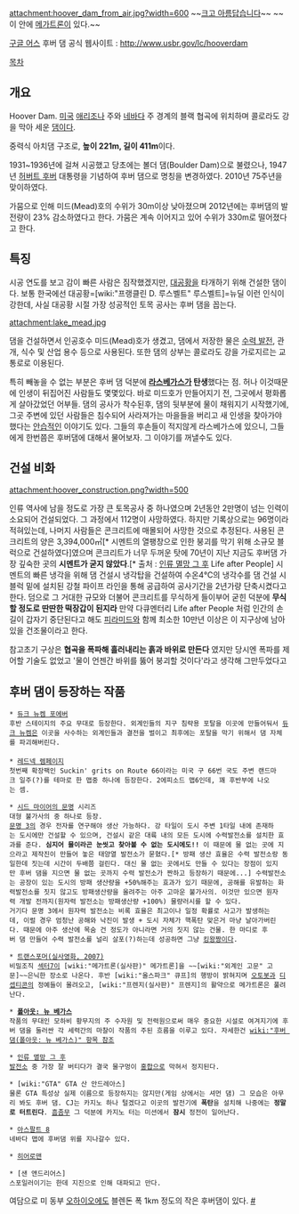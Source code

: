 attachment:hoover_dam_from_air.jpg?width=600
~~[[크고 아름답습니다]]~~
~~이 안에 [[메가트론]]이 있다.~~

[https://www.google.com/maps/place/Hoover+Dam/@35.9789438,-114.7612643,831a,20y,28.22h,77.39t/data=!3m1!1e3!4m2!3m1!1s0x80c92b497f82a14b:0x89d59d0bd29de37 구글 어스]
후버 댐 공식 웹사이트 : http://www.usbr.gov/lc/hooverdam

[[목차]]
== 개요 ==
Hoover Dam. [[미국]] [[애리조나]] 주와 [[네바다]] 주 경계의 블랙 협곡에 위치하며 콜로라도 강을 막아 세운 [[댐]]이다.

중력식 아치댐 구조로, '''높이 221m, 길이 411m'''이다.

1931~1936년에 걸쳐 시공했고 당초에는 볼더 댐(Boulder Dam)으로 불렸으나, 1947년 [[허버트 후버]] 대통령을 기념하여 후버 댐으로 명칭을 변경하였다. 2010년 75주년을 맞이하였다.

가뭄으로 인해 미드(Mead)호의 수위가 30m이상 낮아졌으며 2012년에는 후버댐의 발전량이 23% 감소하였다고 한다. 가뭄은 계속 이어지고 있어 수위가 330m로 떨어졌다고 한다. 

== 특징 ==
시공 연도를 보고 감이 빠른 사람은 짐작했겠지만, [[대공황]]을 타개하기 위해 건설한 댐이다. 보통 한국에선 대공황=[wiki:"프랭클린 D. 루스벨트" 루스벨트]=뉴딜 이런 인식이 강한데, 사실 대공황 시절 가장 성공적인 토목 공사는 후버 댐을 꼽는다.

attachment:lake_mead.jpg

댐을 건설하면서 인공호수 미드(Mead)호가 생겼고, 댐에서 저장한 물은 [[수력 발전]], 관개, 식수 및 산업 용수 등으로 사용된다. 또한 댐의 상부는 콜로라도 강을 가로지르는 교통로로 이용된다.

특히 빼놓을 수 없는 부분은 후버 댐 덕분에 '''[[라스베가스]]가 탄생'''했다는 점.
허나 이것때문에 인생이 뒤집어진 사람들도 몇몇있다. 바로 미드호가 만들어지기 전, 그곳에서 평화롭게 살아갔었던 어부들. 댐의 공사가 착수된후, 댐의 뒷부분에 물이 채워지기 시작했기에, 그곳 주변에 있던 사람들은 침수되어 사라져가는 마을들을 버리고 새 인생을 찾아가야 했다는 [[안습]]적인 이야기도 있다. 그들의 후손들이 적지않게 라스베가스에 있으니, 그들에게 한번쯤은 후버댐에 대해서 물어보자. 그 이야기를 꺼낼수도 있다.

== 건설 비화 ==
attachment:hoover_construction.png?width=500

인류 역사에 남을 정도로 가장 큰 토목공사 중 하나였으며 2년동안 2만명이 넘는 인력이 소요되어 건설되었다. 그 과정에서 112명이 사망하였다. 하지만 기록상으로는 96명이라 적혀있는데, 나머지 사람들은 콘크리트에 매몰되어 사망한 것으로 추정된다. 사용된 콘크리트의 양은 3,394,000㎥[* 시멘트의 열팽창으로 인한 붕괴를 막기 위해 소규모 블럭으로 건설하였다]였으며 콘크리트가 너무 두꺼운 탓에 70년이 지난 지금도 후버댐 가장 깊숙한 곳의 '''시멘트가 굳지 않았다'''.[* 출처 : [[인류 멸망 그 후]] Life after People] 시멘트의 빠른 냉각을 위해 댐 건설시 냉각탑을 건설하여 수온4℃의 냉각수를  댐 건설 시 블럭 밑에 설치된 강철 파이프 라인을 통해 공급하여 공사기간을 2년가량 단축시켰다고 한다. 덤으로 그 거대한 규모와 더불어 콘크리트를 무식하게 들이부어 굳힌 덕분에 '''무식할 정도로 딴딴한 떡장갑이 된지라'''  만약 다큐멘터리 Life after People 처럼 인간의 손길이 갑자기 중단된다고 해도 [[피라미드]]와 함께 최소한 10만년 이상은 이 지구상에 남아있을 건조물이라고 한다. 

참고초기 구상은 '''협곡을 폭파해 흘러내리는 흙과 바위로 만든다''' 였지만 당시엔 폭파를 제어할 기술도 없었고 '물이 언젠간 바위를 뚫어 붕괴할 것이다'라고 생각해 그만두었다고

== 후버 댐이 등장하는 작품 ==
 * [[듀크 뉴켐 포에버]] 
 후반 스테이지의 주요 무대로 등장한다. 외계인들의 지구 침략용 포탈을 이곳에 만들어둬서 [[듀크 뉴켐]]은 이곳을 사수하는 외계인들과 결전을 벌이고 최후에는 포탈을 막기 위해서 댐 자체를 파괴해버린다.
 
 * [[레드넥 렘페이지]]
 첫번째 확장팩인 Suckin' grits on Route 66이라는 미국 구 66번 국도 주변 랜드마크 일주(?)를 테마로 한 맵중 하나에 등장한다. 2에피소드 맵6인데, 꽤 후반부에 나오는 셈. 

 * [[시드 마이어의 문명]] 시리즈
 대형 불가사의 중 하나로 등장. 
 [[문명 3]]의 경우 전자를 연구해야 생산 가능하다. 강 타일이 도시 주변 1타일 내에 존재하는 도시에만 건설할 수 있으며, 건설시 같은 대륙 내의 모든 도시에 수력발전소를 설치한 효과를 준다. '''심지어 물이라곤 눈씻고 찾아볼 수 없는 도시에도!!''' 이 때문에 물 없는 곳에 지으라고 제작진이 만들어 놓은 태양열 발전소가 묻혔다.[* 방패 생산 효율은 수력 발전소랑 동일한데 짓는데 시간이 두배쯤 걸린다. 대신 물 없는 곳에서도 만들 수 있다는 장점이 있지만 후버 댐을 지으면 물 없는 곳까지 수력 발전소가 짠하고 등장하기 때문에...] 수력발전소는 공장이 있는 도시의 방패 생산량을 +50%해주는 효과가 있기 때문에, 공해를 유발하는 화력발전소를 짓지 않고도 방패생산량을 올려주는 아주 고마운 불가사의. 이것만 있으면 원자력 개발 전까지(원자력 발전소는 방패생산량 +100%) 물량러시를 할 수 있다.
 거기다 문명 3에서 원자력 발전소는 비록 효율은 최고이나 일정 확률로 사고가 발생하는데, 이럴 경우 엄청난 공해와 낙진이 발생 + 도시 자체가 핵폭탄 맞은거 마냥 날아가버린다. 때문에 아주 생산에 목숨 건 정도가 아니라면 거의 짓지 않는 건물. 한 마디로 후버 댐 만들어 수력 발전소를 널리 살포(?)하는데 성공하면 그냥 [[킹왕짱]]이다.

 * [[트랜스포머(실사영화, 2007)]]
 비밀조직 [[섹터7]]이 [wiki:"메가트론(실사판)" 메가트론]을 ~~[wiki:"외계인 고문" 고문]~~은닉한 장소로 나온다. 후반 [wiki:"올스파크" 큐프]의 행방이 밝혀지며 [[오토봇]]과 [[디셉티콘]]의 정예들이 몰려오고, [wiki:"프렌지(실사판)" 프렌지]의 활약으로 메가트론은 풀려난다.

 * '''[[폴아웃: 뉴 베가스]]'''
 작품의 무대인 모하비 황무지의 주 수자원 및 전력원으로써 매우 중요한 시설로 여겨지기에 후버 댐을 둘러싼 각 세력간의 마찰이 작품의 주된 흐름을 이루고 있다. 자세한건 [[wiki:"후버 댐(폴아웃: 뉴 베가스)" 항목 참조]]

 * [[인류 멸망 그 후]]
 [[발전소]] 중 가장 잘 버티다가 결국 물구멍이 [[홍합]]으로 막혀서 정지된다.

 * [wiki:"GTA" GTA 산 안드레아스]
 물론 GTA 특성상 실제 이름으로 등장하지는 않지만(게임 상에서는 셔먼 댐) 그 모습은 아무리 봐도 후버 댐. CJ는 카지노 하나 털겠다고 이곳의 발전기에 '''폭탄'''을 설치해 나중에는 '''정말로 터트린다'''. [[흠좀무]] 그 덕분에 카지노 터는 미션에서 '''잠시''' 정전이 일어난다. 

 * [[아스팔트 8]]
 네바다 맵에 후버댐 위를 지나갈수 있다.


 * [[히어로맨]]


 * [샌 앤드리어스]
 스포일러이기는 한데 지진으로 인해 대파되고 만다.

여담으로 미 동부 [[오하이오]]에도 블렌돈 폭 1km 정도의 작은 후버댐이 있다. [http://en.wikipedia.org/wiki/Hoover_Dam_(Ohio) #] 

